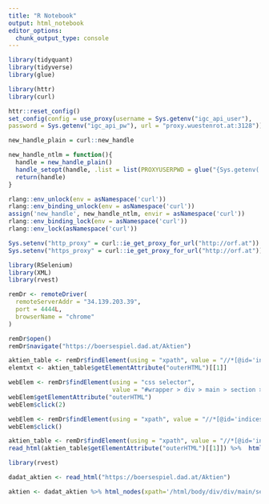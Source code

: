```yaml
---
title: "R Notebook"
output: html_notebook
editor_options: 
  chunk_output_type: console
---
```



```r
library(tidyquant)
library(tidyverse)
library(glue)

library(httr)
library(curl)

httr::reset_config()
set_config(config = use_proxy(username = Sys.getenv("igc_api_user"),
password = Sys.getenv("igc_api_pw"), url = "proxy.wuestenrot.at:3128"))

new_handle_plain = curl::new_handle

new_handle_ntlm = function(){
  handle = new_handle_plain()
  handle_setopt(handle, .list = list(PROXYUSERPWD = glue("{Sys.getenv('igc_api_user')}:{Sys.getenv('igc_api_pw')}")))
  return(handle)
}

rlang::env_unlock(env = asNamespace('curl'))
rlang::env_binding_unlock(env = asNamespace('curl'))
assign('new_handle', new_handle_ntlm, envir = asNamespace('curl'))
rlang::env_binding_lock(env = asNamespace('curl'))
rlang::env_lock(asNamespace('curl'))

Sys.setenv("http_proxy" = curl::ie_get_proxy_for_url("http://orf.at"))
Sys.setenv("https_proxy" = curl::ie_get_proxy_for_url("http://orf.at"))

```

```r
library(RSelenium)
library(XML)
library(rvest)

remDr <- remoteDriver(
  remoteServerAddr = "34.139.203.39",
  port = 4444L,
  browserName = "chrome"
)

remDr$open()
remDr$navigate("https://boersespiel.dad.at/Aktien")

aktien_table <- remDr$findElement(using = "xpath", value = "//*[@id='indices-1-mobile']")
elemtxt <- aktien_table$getElementAttribute("outerHTML")[[1]]

webElem <- remDr$findElement(using = "css selector", 
                             value = "#wrapper > div > main > section > div.container > div > div > ul > li:nth-child(6)")
webElem$getElementAttribute("outerHTML")
webElem$click(2)

webElem <- remDr$findElement(using = "xpath", value = "//*[@id='indices-1-mobile_next']")
webElem$click()

aktien_table <- remDr$findElement(using = "xpath", value = "//*[@id='indices-1-mobile']")
read_html(aktien_table$getElementAttribute("outerHTML")[[1]]) %>%  html_table()
```

```r

library(rvest)

dadat_aktien <- read_html("https://boersespiel.dad.at/Aktien")

aktien <- dadat_aktien %>% html_nodes(xpath='/html/body/div/div/main/section/div[1]/div/div/div[2]/div[1]/div[2]/div/div/div/table/tbody/tr[1]')

```
